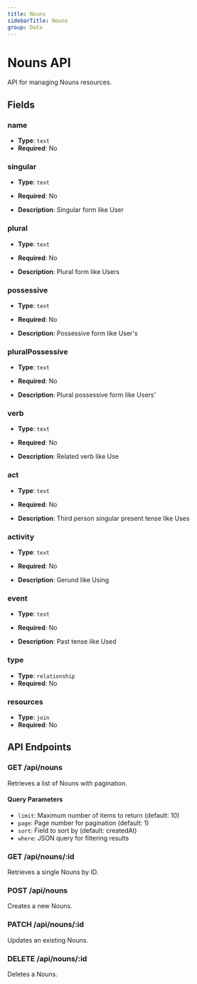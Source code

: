 ```yaml
---
title: Nouns
sidebarTitle: Nouns
group: Data
---
```


# Nouns API

API for managing Nouns resources.

## Fields

### name

- **Type**: `text`
- **Required**: No

### singular

- **Type**: `text`
- **Required**: No

- **Description**: Singular form like User

### plural

- **Type**: `text`
- **Required**: No

- **Description**: Plural form like Users

### possessive

- **Type**: `text`
- **Required**: No

- **Description**: Possessive form like User's

### pluralPossessive

- **Type**: `text`
- **Required**: No

- **Description**: Plural possessive form like Users'

### verb

- **Type**: `text`
- **Required**: No

- **Description**: Related verb like Use

### act

- **Type**: `text`
- **Required**: No

- **Description**: Third person singular present tense like Uses

### activity

- **Type**: `text`
- **Required**: No

- **Description**: Gerund like Using

### event

- **Type**: `text`
- **Required**: No

- **Description**: Past tense like Used

### type

- **Type**: `relationship`
- **Required**: No

### resources

- **Type**: `join`
- **Required**: No

## API Endpoints

### GET /api/nouns

Retrieves a list of Nouns with pagination.

#### Query Parameters

- `limit`: Maximum number of items to return (default: 10)
- `page`: Page number for pagination (default: 1)
- `sort`: Field to sort by (default: createdAt)
- `where`: JSON query for filtering results

### GET /api/nouns/:id

Retrieves a single Nouns by ID.

### POST /api/nouns

Creates a new Nouns.

### PATCH /api/nouns/:id

Updates an existing Nouns.

### DELETE /api/nouns/:id

Deletes a Nouns.
